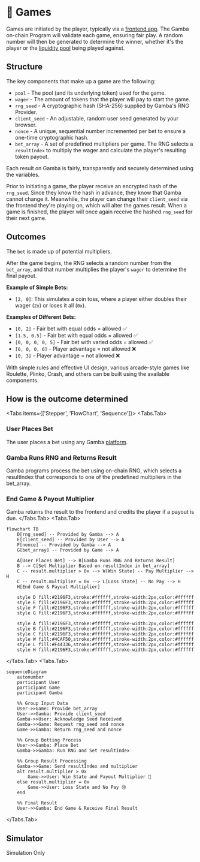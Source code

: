 
# 🎲 Games

Games are initiated by the player, typically via a [frontend app](/docs/apps). The Gamba on-chain Program will validate each game, ensuring fair play. A random number will then be generated to determine the winner, whether it's the player or the [liquidity pool](/docs/pools) being played against.

## Structure

The key components that make up a game are the following:

- `pool` - The pool (and its underlying token) used for the game.
- `wager` - The amount of tokens that the player will pay to start the game.
- `rng_seed` - A cryptographic hash (SHA-256) supplied by Gamba's RNG Provider.
- `client_seed` - An adjustable, random user seed generated by your browser.
- `nonce` - A unique, sequential number incremented per bet to ensure a one-time cryptographic hash.
- `bet_array` - A set of predefined multipliers per game. The RNG selects a `resultIndex` to multiply the wager and calculate the player's resulting token payout.

Each result on Gamba is fairly, transparently and securely determined using the variables.

Prior to initiating a game, the player receive an encrypted hash of the `rng_seed`. Since they know the hash in advance, they know that Gamba cannot change it. Meanwhile, the player can change their `client_seed` via the frontend they're playing on, which will alter the games result. When a game is finished, the player will once again receive the hashed `rng_seed` for their next game.

## Outcomes

The `bet` is made up of potential multipliers.

After the game begins, the RNG selects a random number from the `bet_array`, and that number multiplies the player's `wager` to determine the final payout.

**Example of Simple Bets:**

- `[2, 0]`: This simulates a coin toss, where a player either doubles their wager (`2x`) or loses it all (`0x`).

**Examples of Different Bets:**

- `[0, 2]` - Fair bet with equal odds = allowed ✅
- `[1.5, 0.5]` - Fair bet with equal odds = allowed ✅
- `[0, 0, 0, 0, 5]` - Fair bet with varied odds = allowed ✅
- `[0, 0, 0, 6]` - Player advantage = not allowed ❌
- `[0, 3]` - Player advantage = not allowed ❌

With simple rules and effective UI design, various arcade-style games like Roulette, Plinko, Crash, and others can be built using the available components.

## How is the outcome determined

<Tabs items={['Stepper', 'FlowChart', 'Sequence']}>
<Tabs.Tab>
<Steps>
### User Places Bet
The user places a bet using any Gamba [platform](/docs/apps).

### Gamba Runs RNG and Returns Result

Gamba programs process the bet using on-chain RNG, which selects a resultIndex that corresponds to one of the predefined multipliers in the bet_array.

### End Game & Payout Multiplier

Gamba returns the result to the frontend and credits the player if a payout is due.
</Steps>
</Tabs.Tab>
<Tabs.Tab>
```mermaid
flowchart TB
    D[rng_seed] -- Provided by Gamba --> A
    E[client_seed] -- Provided by User --> A
    F[nonce] -- Provided by Gamba --> A
    G[bet_array] -- Provided by Game --> A

    A[User Places Bet] --> B[Gamba Runs RNG and Returns Result]
    B --> C[Set Multiplier Based on resultIndex in bet_array]
    C -- result.multiplier > 0x --> W[Win State] -- Pay Multiplier --> H
    C -- result.multiplier = 0x --> L[Loss State] -- No Pay --> H
    H[End Game & Payout Multiplier]

    style D fill:#2196F3,stroke:#ffffff,stroke-width:2px,color:#ffffff
    style E fill:#2196F3,stroke:#ffffff,stroke-width:2px,color:#ffffff
    style F fill:#2196F3,stroke:#ffffff,stroke-width:2px,color:#ffffff
    style G fill:#2196F3,stroke:#ffffff,stroke-width:2px,color:#ffffff

    style A fill:#2196F3,stroke:#ffffff,stroke-width:2px,color:#ffffff
    style B fill:#2196F3,stroke:#ffffff,stroke-width:2px,color:#ffffff
    style C fill:#2196F3,stroke:#ffffff,stroke-width:2px,color:#ffffff
    style W fill:#4CAF50,stroke:#ffffff,stroke-width:2px,color:#ffffff
    style L fill:#F44336,stroke:#ffffff,stroke-width:2px,color:#ffffff
    style H fill:#2196F3,stroke:#ffffff,stroke-width:2px,color:#ffffff

````
</Tabs.Tab>
<Tabs.Tab>
```mermaid
sequenceDiagram
    autonumber
    participant User
    participant Game
    participant Gamba

    %% Group Input Data
    User->>Game: Provide bet_array
    User->>Gamba: Provide client_seed
    Gamba->>User: Acknowledge Seed Received
    Gamba->>Game: Request rng_seed and nonce
    Game->>Gamba: Return rng_seed and nonce

    %% Group Betting Process
    User->>Gamba: Place Bet
    Gamba->>Gamba: Run RNG and Set resultIndex

    %% Group Result Processing
    Gamba->>Game: Send resultIndex and multiplier
    alt result.multiplier > 0x
        Game->>User: Win State and Payout Multiplier 🎉
    else result.multiplier = 0x
        Game->>User: Loss State and No Pay 😢
    end

    %% Final Result
    User->>Gamba: End Game & Receive Final Result
````
</Tabs.Tab>
</Tabs>

## Simulator

<Callout type="info">
 <p>Simulation Only</p>
 <Simulator />
</Callout>
